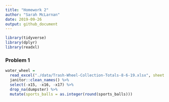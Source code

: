 ```yaml
---
title: "Homework 2"
author: "Sarah McLarnan"
date: 2019-09-26
output: github_document
---
```


```r
library(tidyverse)
library(dplyr)
library(readxl)
```

### Problem 1 
```r
water_wheel = 
  read_excel("./data/Trash-Wheel-Collection-Totals-8-6-19.xlsx", sheet = 1, skip = 1) %>%
  janitor::clean_names() %>%
  select(-x15, -x16, -x17) %>%
  drop_na(dumpster) %>%
  mutate(sports_balls = as.integer(round(sports_balls)))
```


